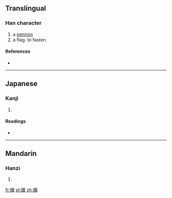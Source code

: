 ==Translingual==

===Han character===
{{Han char|rn=70|rad=方|as=12|sn=16|four=|canj=卜尸卜戈日 (YSYIA)}}

# a [[pennon]]
# a flag. to fasten

====References====
* {{Han ref|kx=0485.040|dkj=13694|dj=0847.060|hdz=32184.120|uh=65D8|ud=26072}}

----

==Japanese==

===Kanji===
{{ja-kanji|grade=|rs=方12}}

# {{defn|Japanese|sort=方12}}

====Readings====
* {{ja-readings|on=[[し]] (shi)|kun=}}

----

==Mandarin==

===Hanzi===
{{cmn-hanzi|pin=[[zhì]] ([[zhi4]])|wg=chih<sup>4</sup>}}

# {{defn|Mandarin|sort=方12}}

[[fr:旘]]
[[pl:旘]]
[[zh:旘]]